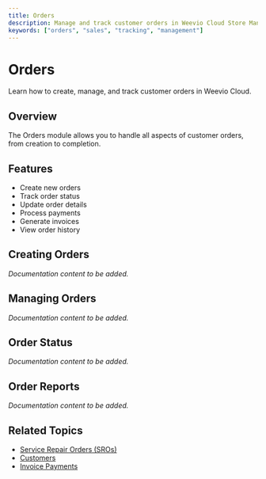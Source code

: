 ```yaml
---
title: Orders
description: Manage and track customer orders in Weevio Cloud Store Management.
keywords: ["orders", "sales", "tracking", "management"]
---
```


# Orders

Learn how to create, manage, and track customer orders in Weevio Cloud.

## Overview

The Orders module allows you to handle all aspects of customer orders, from creation to completion.

## Features

- Create new orders
- Track order status
- Update order details
- Process payments
- Generate invoices
- View order history

## Creating Orders

*Documentation content to be added.*

## Managing Orders

*Documentation content to be added.*

## Order Status

*Documentation content to be added.*

## Order Reports

*Documentation content to be added.*

## Related Topics

- [Service Repair Orders (SROs)](/docs/store/sros)
- [Customers](/docs/store/customers)
- [Invoice Payments](/docs/customer-portal/invoice-payments)
